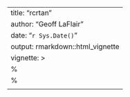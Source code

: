 ---
title: "rcrtan"
author: "Geoff LaFlair"
date: "`r Sys.Date()`"
output: rmarkdown::html_vignette
vignette: >
    %\VignetteIndexEntry{rcrtan}
    %\VignetteEngine{knitr::rmarkdown}
    \usepackage[utf8]{inputenc}
---